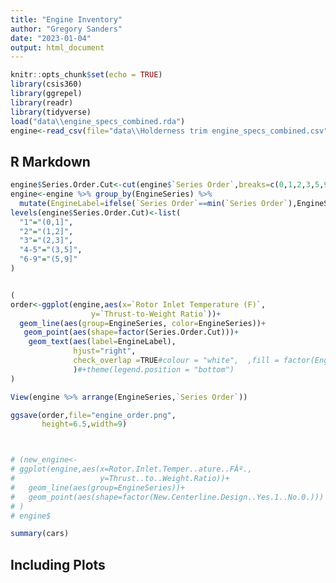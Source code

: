 ```yaml
---
title: "Engine Inventory"
author: "Gregory Sanders"
date: "2023-01-04"
output: html_document
---
```


```r
knitr::opts_chunk$set(echo = TRUE)
library(csis360)
library(ggrepel)
library(readr)
library(tidyverse)
load("data\\engine_specs_combined.rda")
engine<-read_csv(file="data\\Holderness trim engine_specs_combined.csv",na = "NA")

```

## R Markdown


```r

engine$Series.Order.Cut<-cut(engine$`Series Order`,breaks=c(0,1,2,3,5,9))
engine<-engine %>% group_by(EngineSeries) %>%
  mutate(EngineLabel=ifelse(`Series Order`==min(`Series Order`),EngineSeries,NA))
levels(engine$Series.Order.Cut)<-list(
  "1"="(0,1]",
  "2"="(1,2]",
  "3"="(2,3]",
  "4-5"="(3,5]",
  "6-9"="(5,9]"
)


(
order<-ggplot(engine,aes(x=`Rotor Inlet Temperature (F)`, 
                  y=`Thrust-to-Weight Ratio`))+
  geom_line(aes(group=EngineSeries, color=EngineSeries))+
   geom_point(aes(shape=factor(Series.Order.Cut)))+
    geom_text(aes(label=EngineLabel),
              hjust="right",
              check_overlap =TRUE#colour = "white",  ,fill = factor(EngineSeries) fontface = "bold"
              )#+theme(legend.position = "bottom")
)

View(engine %>% arrange(EngineSeries,`Series Order`))

ggsave(order,file="engine_order.png",
       height=6.5,width=9)



# (new_engine<-
# ggplot(engine,aes(x=Rotor.Inlet.Temper..ature..FÂº., 
#                   y=Thrust..to..Weight.Ratio))+
#   geom_line(aes(group=EngineSeries))+
#   geom_point(aes(shape=factor(New.Centerline.Design..Yes.1..No.0.)))
# )
# engine$

summary(cars)
```

## Including Plots

